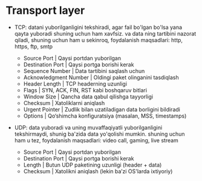 # Transport layer
- TCP: datani yuborilganligini tekshiradi, agar fail bo'lgan bo'lsa yana qayta yuboradi shuning uchun ham xavfsiz.
       va data ning tartibini nazorat qiladi, shuning uchun ham u sekinroq, foydalanish maqsadlari: http, https, ftp, smtp 
    - Source Port | Qaysi portdan yuborilgan
    - Destination Port | Qaysi portga borishi kerak
    - Sequence Number | Data tartibini saqlash uchun
    - Acknowledgment Number | Oldingi paket olinganini tasdiqlash
    - Header Length | TCP headerning uzunligi
    - Flags | SYN, ACK, FIN, RST kabi boshqaruv bitlari
    - Window Size | Qancha data qabul qilishga tayyorligi
    - Checksum | Xatoliklarni aniqlash
    - Urgent Pointer | Zudlik bilan uzatiladigan data borligini bildiradi
    - Options | Qo‘shimcha konfiguratsiya (masalan, MSS, timestamps)

- UDP: data yuboradi va uning muvaffaqiyatli yuborilganligini tekshirmaydi, shunig ba'zida data yo'qolishi mumkin.
       shuning uchun ham u tez, foydalanish maqsadlari: video call, gaming, live stream 
    - Source Port | Qaysi portdan yuborilgan
    - Destination Port | Qaysi portga borishi kerak
    - Length | Butun UDP paketining uzunligi (header + data)
    - Checksum | Xatolikni aniqlash (lekin ba’zi OS'larda ixtiyoriy)
